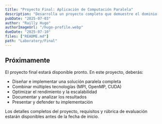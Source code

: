 ```yaml
---
title: "Proyecto Final: Aplicación de Computación Paralela"
description: "Desarrolla un proyecto completo que demuestre el dominio de las tecnologías y conceptos aprendidos durante el curso. Implementa una solución que combine múltiples paradigmas de programación paralela."
pubDate: "2025-07-03"
author: "Railly Hugo"
authorImageUrl: "/hugo-profile.webp"
dueDate: "2025-07-10"
files: ["README.md"]
path: "Laboratory/Final"
---
```



## Próximamente

El proyecto final estará disponible pronto. En este proyecto, deberás:

- Diseñar e implementar una solución paralela completa
- Combinar múltiples tecnologías (MPI, OpenMP, CUDA)
- Optimizar el rendimiento y la escalabilidad
- Documentar y analizar los resultados
- Presentar y defender tu implementación

<Alert type="info">
  Los detalles completos del proyecto, requisitos y rúbrica de evaluación estarán disponibles antes de la fecha de inicio.
</Alert> 